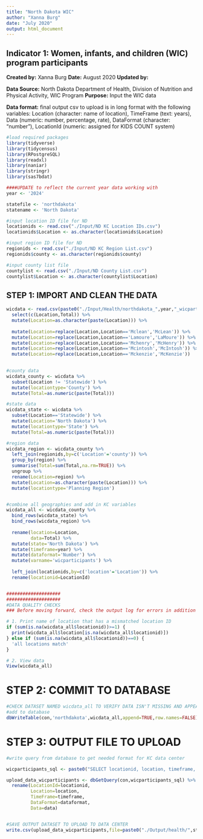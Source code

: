 ```yaml
---
title: "North Dakota WIC"
author: "Xanna Burg"
date: "July 2020"
output: html_document
---
```


## Indicator 1: Women, infants, and children (WIC) program participants

**Created by:** Xanna Burg
**Date:** August 2020
**Updated by:**

**Data Source:** North Dakota Department of Health, Division of Nutrition and Physical Activity, WIC Program
**Purpose:** Input the WIC data

**Data format:** final output csv to upload is in long format with the following variables: Location (character: name of location), TimeFrame (text: years), Data (numeric: number, percentage, rate), DataFormat (character: "number"), LocationId (numeric: assigned for KIDS COUNT system)


```r
#load required packages
library(tidyverse)
library(tidycensus)
library(RPostgreSQL)
library(readxl)
library(naniar)
library(stringr)
library(sas7bdat)
```

```r
####UPDATE to reflect the current year data working with
year <- '2024'

statefile <- 'northdakota'
statename <- 'North Dakota'

#input location ID file for ND
locationids <- read.csv("./Input/ND KC Location IDs.csv")
locationids$Location <- as.character(locationids$Location)

#input region ID file for ND
regionids <- read.csv("./Input/ND KC Region List.csv")
regionids$county <- as.character(regionids$county)

#input county list file
countylist <- read.csv("./Input/ND County List.csv")
countylist$Location <- as.character(countylist$Location)
```


## STEP 1: IMPORT AND CLEAN THE DATA
```r
wicdata <- read.csv(paste0("./Input/Health/northdakota_",year,"_wicparticipants.csv")) %>%
  select(c(Location,Total)) %>%
  mutate(Location=as.character(paste(Location))) %>%
  
  mutate(Location=replace(Location,Location=='Mclean','McLean')) %>%
  mutate(Location=replace(Location,Location=='Lamoure','LaMoure')) %>%
  mutate(Location=replace(Location,Location=='Mchenry','McHenry')) %>%
  mutate(Location=replace(Location,Location=='Mcintosh','McIntosh')) %>%
  mutate(Location=replace(Location,Location=='Mckenzie','McKenzie')) 
  

#county data
wicdata_county <- wicdata %>%
  subset(Location != 'Statewide') %>%
  mutate(locationtype='County') %>%
  mutate(Total=as.numeric(paste(Total)))

#state data
wicdata_state <- wicdata %>%
  subset(Location=='Statewide') %>%
  mutate(Location='North Dakota') %>%
  mutate(locationtype='State') %>%
  mutate(Total=as.numeric(paste(Total)))

#region data
wicdata_region <- wicdata_county %>%
  left_join(regionids,by=c('Location'='county')) %>%
  group_by(region) %>%
  summarise(Total=sum(Total,na.rm=TRUE)) %>%
  ungroup %>%
  rename(Location=region) %>%
  mutate(Location=as.character(paste(Location))) %>%
  mutate(locationtype='Planning Region')


#combine all geographies and add in KC variables
wicdata_all <- wicdata_county %>%
  bind_rows(wicdata_state) %>%
  bind_rows(wicdata_region) %>%
  
  rename(location=Location,
         data=Total) %>%
  mutate(state='North Dakota') %>%
  mutate(timeframe=year) %>%
  mutate(dataformat='Number') %>%
  mutate(varname='wicparticipants') %>%
  
  left_join(locationids,by=c('location'='Location')) %>%
  rename(locationid=LocationId)


####################
####################
#DATA QUALITY CHECKS
### Before moving forward, check the output log for errors in addition to checking specifically for these quality checks

# 1. Print name of location that has a mismatched location ID
if (sum(is.na(wicdata_all$locationid))>=1) {
  print(wicdata_all$location[is.na(wicdata_all$locationid)])
} else if (sum(is.na(wicdata_all$locationid))==0) {
  'all locations match'
}

# 2. View data
View(wicdata_all)

```

# STEP 2: COMMIT TO DATABASE
```r
#CHECK DATASET NAMED wicdata_all TO VERIFY DATA ISN'T MISSING AND APPEARS CORRECT
#add to database
dbWriteTable(con,'northdakota',wicdata_all,append=TRUE,row.names=FALSE)

```

# STEP 3: OUTPUT FILE TO UPLOAD
```r
#write query from database to get needed format for KC data center

wicparticipants_sql <- paste0("SELECT locationid, location, timeframe, dataformat, data FROM northdakota WHERE timeframe='",year,"' AND varname='wicparticipants';")

upload_data_wicparticipants <- dbGetQuery(con,wicparticipants_sql) %>%
  rename(LocationId=locationid,
         Location=location,
         TimeFrame=timeframe,
         DataFormat=dataformat,
         Data=data)


#SAVE OUTPUT DATASET TO UPLOAD TO DATA CENTER
write.csv(upload_data_wicparticipants,file=paste0("./Output/health/",statefile,"_",year,"_wicparticipants.csv"),row.names=FALSE)
```
